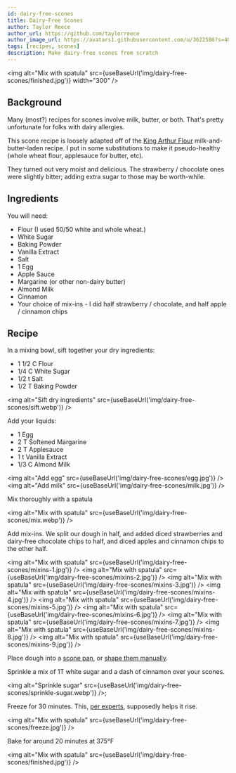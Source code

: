 ```yaml
---
id: dairy-free-scones
title: Dairy-Free Scones
author: Taylor Reece
author_url: https://github.com/taylorreece
author_image_url: https://avatars1.githubusercontent.com/u/3622586?s=400&u=92d81adf0d87e31ac26d0f335e154697c2e5d04a&v=4
tags: [recipes, scones]
description: Make dairy-free scones from scratch
---
```



<img alt="Mix with spatula" src={useBaseUrl('img/dairy-free-scones/finished.jpg')} width="300" />

## Background

Many (most?) recipes for scones involve milk, butter, or both.  That's pretty unfortunate for folks with dairy allergies.

<!-- truncate -->

This scone recipe is loosely adapted off of the [King Arthur Flour](https://www.kingarthurflour.com/recipes/scones-recipe) milk-and-butter-laden recipe.  I put in some substitutions to make it pseudo-healthy (whole wheat flour, applesauce for butter, etc).

They turned out very moist and delicious.  The strawberry / chocolate ones were slightly bitter; adding extra sugar to those may be worth-while.

## Ingredients

You will need:

* Flour (I used 50/50 white and whole wheat.)
* White Sugar
* Baking Powder
* Vanilla Extract
* Salt
* 1 Egg
* Apple Sauce
* Margarine (or other non-dairy butter)
* Almond Milk
* Cinnamon
* Your choice of mix-ins - I did half strawberry / chocolate, and half apple / cinnamon chips

## Recipe

In a mixing bowl, sift together your dry ingredients:

* 1 1/2 C Flour
* 1/4 C White Sugar
* 1/2 t Salt
* 1/2 T Baking Powder

<img alt="Sift dry ingredients" src={useBaseUrl('img/dairy-free-scones/sift.webp')} />

Add your liquids:

* 1 Egg
* 2 T Softened Margarine
* 2 T Applesauce
* 1 t Vanilla Extract
* 1/3 C Almond Milk

<img alt="Add egg" src={useBaseUrl('img/dairy-free-scones/egg.jpg')} />
<img alt="Add milk" src={useBaseUrl('img/dairy-free-scones/milk.jpg')} />


Mix thoroughly with a spatula

<img alt="Mix with spatula" src={useBaseUrl('img/dairy-free-scones/mix.webp')} />

Add mix-ins.  We split our dough in half, and added diced strawberries and dairy-free chocolate chips to half, and diced apples and cinnamon chips to the other half.

<img alt="Mix with spatula" src={useBaseUrl('img/dairy-free-scones/mixins-1.jpg')} />
<img alt="Mix with spatula" src={useBaseUrl('img/dairy-free-scones/mixins-2.jpg')} />
<img alt="Mix with spatula" src={useBaseUrl('img/dairy-free-scones/mixins-3.jpg')} />
<img alt="Mix with spatula" src={useBaseUrl('img/dairy-free-scones/mixins-4.jpg')} />
<img alt="Mix with spatula" src={useBaseUrl('img/dairy-free-scones/mixins-5.jpg')} />
<img alt="Mix with spatula" src={useBaseUrl('img/dairy-free-scones/mixins-6.jpg')} />
<img alt="Mix with spatula" src={useBaseUrl('img/dairy-free-scones/mixins-7.jpg')} />
<img alt="Mix with spatula" src={useBaseUrl('img/dairy-free-scones/mixins-8.jpg')} />
<img alt="Mix with spatula" src={useBaseUrl('img/dairy-free-scones/mixins-9.jpg')} />


Place dough into a [scone pan](https://amzn.to/3aBSjZ7), or [shape them manually](https://www.kingarthurflour.com/blog/2016/05/30/freeze-and-bake-scones).

Sprinkle a mix of 1T white sugar and a dash of cinnamon over your scones.

<img alt="Sprinkle sugar" src={useBaseUrl('img/dairy-free-scones/sprinkle-sugar.webp')} />;

Freeze for 30 minutes.  This, [per experts](https://victorianhousescones.com/freezing-scone-dough/), supposedly helps it rise.

<img alt="Mix with spatula" src={useBaseUrl('img/dairy-free-scones/freeze.jpg')} />

Bake for around 20 minutes at 375°F

<img alt="Mix with spatula" src={useBaseUrl('img/dairy-free-scones/finished.jpg')} />
